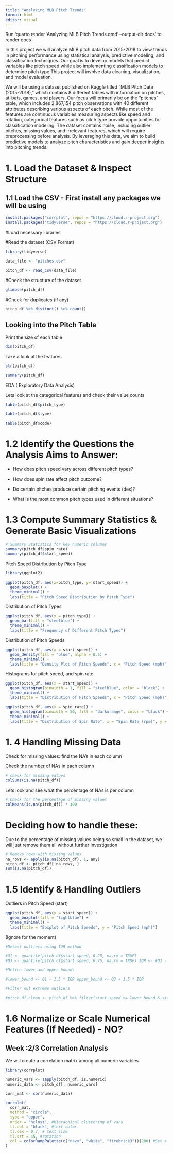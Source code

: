 ```yaml
---
title: "Analyzing MLB Pitch Trends"
format: html
editor: visual
---
```


Run 'quarto render 'Analyzing MLB Pitch Trends.qmd' --output-dir docs' to render docs

In this project we will analyze MLB pitch data from 2015-2018 to view trends in pitching performance using statistical analysis, predictive modeling, and classification techniques. Our goal is to develop models that predict variables like pitch speed while also implementing classification models to determine pitch type.This project will involve data cleaning, visualization, and model evaluation.

We will be using a dataset published on Kaggle titled “MLB Pitch Data (2015-2018),” which contains 8 different tables with information on pitches, at-bats, games, and players. Our focus will primarily be on the “pitches” table, which includes 2,867,154 pitch observations with 40 different attributes describing various aspects of each pitch. While most of the features are continuous variables measuring aspects like speed and rotation, categorical features such as pitch type provide opportunities for classification modeling. The dataset contains noise, including outlier pitches, missing values, and irrelevant features, which will require preprocessing before analysis. By leveraging this data, we aim to build predictive models to analyze pitch characteristics and gain deeper insights into pitching trends.

# 1. Load the Dataset & Inspect Structure

## 1.1 Load the CSV - First install any packages we will be using

```r
install.packages("corrplot", repos = "https://cloud.r-project.org")
install.packages("tidyverse", repos = "https://cloud.r-project.org")
```

#Load necessary libraries

#Read the dataset (CSV Format)

```r
library(tidyverse)

data_file <- "pitches.csv"

pitch_df <- read_csv(data_file)
```

#Check the structure of the dataset

```r
glimpse(pitch_df)
```

#Check for duplicates (if any)

```r
pitch_df %>% distinct() %>% count()
```

## Looking into the Pitch Table

Print the size of each table

```r
dim(pitch_df)
```

Take a look at the features

```r
str(pitch_df)
```

```r
summary(pitch_df)
```

EDA ( Exploratory Data Analysis)

Lets look at the categorical features and check their value counts

```r
table(pitch_df$pitch_type)
```

```r
table(pitch_df$type)
```

```r
table(pitch_df$code)
```

# 1.2 Identify the Questions the Analysis Aims to Answer:

-   How does pitch speed vary across different pitch types?

-   How does spin rate affect pitch outcome?

-   Do certain pitches produce certain pitching events (des)?

-   What is the most common pitch types used in different situations?

# 1.3 Compute Summary Statistics & Generate Basic Visualizations

```r
# Summary Statistics for key numeric columns
summary(pitch_df$spin_rate)
summary(pitch_df$start_speed)
```

Pitch Speed Distribution by Pitch Type

```r
library(ggplot2)

ggplot(pitch_df, aes(x=pitch_type, y= start_speed)) +
  geom_boxplot() +
  theme_minimal() +
  labs(title = "Pitch Speed Distribution by Pitch Type")
```

Distribution of Pitch Types

```r
ggplot(pitch_df, aes(x = pitch_type)) +
  geom_bar(fill = "steelblue") +
  theme_minimal() +
  labs(title = "Frequency of Different Pitch Types")
```

Distribution of Pitch Speeds

```r
ggplot(pitch_df, aes(x = start_speed)) +
  geom_density(fill = "blue", alpha = 0.5) +
  theme_minimal() +
  labs(title = "Density Plot of Pitch Speeds", x = "Pitch Speed (mph)", y = "Density")
```

Histograms for pitch speed, and spin rate

```r
ggplot(pitch_df, aes(x = start_speed)) +
  geom_histogram(binwidth = 1, fill = "steelblue", color = "black") +
  theme_minimal() +
  labs(title = "Distribution of Pitch Speeds", x = "Pitch Speed (mph)", y = "Count")

ggplot(pitch_df, aes(x = spin_rate)) +
  geom_histogram(binwidth = 50, fill = "darkorange", color = "black") +
  theme_minimal() +
  labs(title = "Distribution of Spin Rate", x = "Spin Rate (rpm)", y = "Count")
```

# 1. 4 Handling Missing Data

Check for missing values: find the NA's in each column

Check the number of NAs in each column

```r
# check for missing values
colSums(is.na(pitch_df))
```

Lets look and see what the percentage of NAs is per column

```r
# Check for the percentage of missing values 
colMeans(is.na(pitch_df)) * 100
```

# Deciding how to handle these:

Due to the percentage of missing values being so small in the dataset, we will just remove them all without further investigation

```r
# Remove rows with missing values 
na_rows <- apply(is.na(pitch_df), 1, any)
pitch_df <- pitch_df[!na_rows, ]
sum(is.na(pitch_df))
```

# 1.5 Identify & Handling Outliers

Outliers in Pitch Speed (start)

```r
ggplot(pitch_df, aes(y = start_speed)) +
  geom_boxplot(fill = "lightblue") +
  theme_minimal() +
  labs(title = "Boxplot of Pitch Speeds", y = "Pitch Speed (mph)")
```

(Ignore for the moment)

```r
#Detect outliers using IQR method

#Q1 <- quantile(pitch_df$start_speed, 0.25, na.rm = TRUE)
#Q3 <- quantile(pitch_df$start_speed, 0.75, na.rm = TRUE) IQR <- #Q3 - Q1

#Define lower and upper bounds

#lower_bound <- Q1 - 1.5 * IQR upper_bound <- Q3 + 1.5 * IQR

#Filter out extreme outliers

#pitch_df_clean <- pitch_df %>% filter(start_speed >= lower_bound & start_speed <= upper_bound)


```

# 1.6 Normalize or Scale Numerical Features (If Needed) - NO?

## Week :2/3 Correlation Analysis

We will create a correlation matrix among all numeric variables

```r
library(corrplot)

numeric_vars <- sapply(pitch_df, is.numeric)
numeric_data <- pitch_df[, numeric_vars]

corr_mat <- cor(numeric_data)

corrplot(
  corr_mat,
  method = "circle",
  type = "upper",
  order = "hclust", #hierachical clustering of vars
  tl.col = "black", #text color
  tl.cex = 0.7, # text size
  tl.srt = 45, #rotation
  col = colorRampPalette(c("navy", "white", "firebrick3"))(200) #Set a palette
)
  
```
